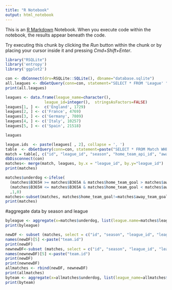 ```yaml
---
title: "R Notebook"
output: html_notebook
---
```


This is an [R Markdown](http://rmarkdown.rstudio.com) Notebook. When you execute code within the notebook, the results appear beneath the code. 

Try executing this chunk by clicking the *Run* button within the chunk or by placing your cursor inside it and pressing *Cmd+Shift+Enter*. 

```r
library("RSQLite")
library('entropy')
library('ggplot2')

con <- dbConnect(drv=RSQLite::SQLite(), dbname="database.sqlite")
all.leagues <- dbGetQuery(conn=con, statement="SELECT * FROM 'League' ")
print(all.leagues)
```
```r
leagues <- data.frame(league_name=character(), 
                 league_id=integer(),  stringsAsFactors=FALSE) 
leagues[1, ] <-  c('England', 1729)
leagues[2, ] <- c('France', 4769)
leagues[3, ] <- c('Germany', 7809)
leagues[4, ] <- c('Italy', 10257)
leagues[5, ] <- c('Spain', 21518)

leagues
```
```r
league.ids  <- paste(leagues[ , 2], collapse = ', ')
table  <- dbGetQuery(conn=con, statement=paste("SELECT * FROM Match WHERE league_id IN (" , league.ids , ")", sep=""))
match = table[, c("id", "league_id", "season", "home_team_api_id", "away_team_api_id",  'B365H', 'B365D' ,'B365A', 'home_team_goal', 'away_team_goal' )]
dbDisconnect(con)
matches<- merge(match, leagues, by.x = "league_id", by.y="league_id")
print(matches)
```
```r
matches$underdog <-ifelse(
  (matches$B365H >= matches$B365A & matches$home_team_goal > matches$away_team_goal) | 
  (matches$B365H <= matches$B365A & matches$home_team_goal < matches$away_team_goal)
  ,1,0) 
matches<-subset(matches, matches$home_team_goal!=matches$away_team_goal)
print(matches)

```
#aggregate data by season and league

```r
byleague <- aggregate(x=matches$underdog, list(league.name=matches$league_name, seasons=matches$season), FUN = function(x) mean(x, na.rm=TRUE))
print(byleague)
```
```r
newDF <- subset (matches, select = c("id", "season", "league_id", "league_name", "home_team_api_id", "underdog"))
names(newDF)[5] <-paste("team.id")
print(newDF)
newnewDF<-subset (matches, select = c("id", "season", "league_id", "league_name", "away_team_api_id", "underdog"))
names(newnewDF)[5] <-paste("team.id")
print(newDF)
print(newnewDF)
allmatches <- rbind(newDF, newnewDF)
print(allmatches)
byteam <- aggregate(x=allmatches$underdog, list(league_name=allmatches$league_name, seasons=allmatches$season, team.id=allmatches$team.id), FUN = function(x) mean(x, na.rm=TRUE))
print(byteam)

```

